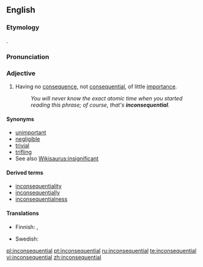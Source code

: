 ==English==

===Etymology===
{{prefix|in|consequential}}.

===Pronunciation===
{{ipacregion|Canada}} {{ipac|ɪnˌkɑnsəˈkwɛnʃəl|en-ca-synth-inconsequential.ogg|CA synth}}

===Adjective===
{{en-adj}}

# Having no [[consequence]], not [[consequential]], of little [[importance]].
#: ''You will never know the exact atomic time when you started reading this phrase; of course, that's '''inconsequential'''.''

====Synonyms====
* [[unimportant]]
* [[negligible]]
* [[trivial]]
* [[trifling]]
* See also [[Wikisaurus:insignificant]]

====Derived terms====
* [[inconsequentiality]]
* [[inconsequentially]]
* [[inconsequentialness]]

====Translations====
{{trans-top|Having no consequence}}
* Finnish: {{t-|fi|vähäpätöinen}}, {{t-|fi|merkityksetön}}
{{trans-mid}}
* Swedish: {{t+|sv|oviktig}}
{{trans-bottom}}

[[pl:inconsequential]]
[[pt:inconsequential]]
[[ru:inconsequential]]
[[te:inconsequential]]
[[vi:inconsequential]]
[[zh:inconsequential]]